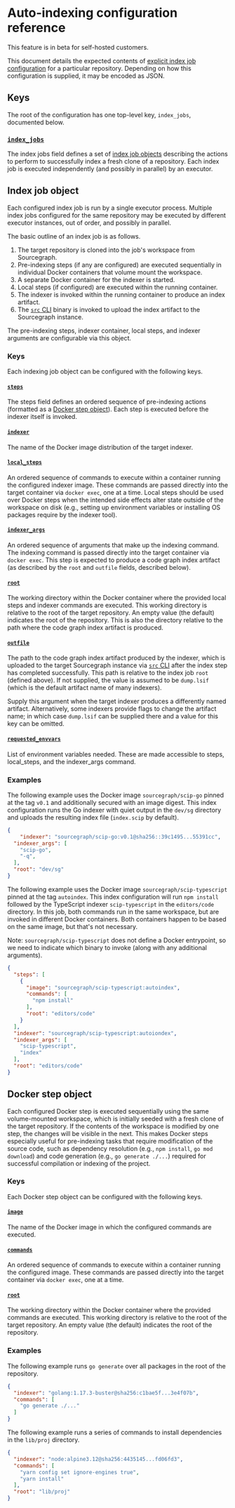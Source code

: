 # Auto-indexing configuration reference

<Callout type="note">This feature is in beta for self-hosted customers.</Callout>

This document details the expected contents of [explicit index job configuration](/code_navigation/how-to/configure_auto_indexing#explicit-index-job-configuration) for a particular repository. Depending on how this configuration is supplied, it may be encoded as JSON.

## Keys

The root of the configuration has one top-level key, `index_jobs`, documented below.

### [`index_jobs`](#index-jobs)

The index jobs field defines a set of [index job objects](#index-job-object) describing the actions to perform to successfully index a fresh clone of a repository. Each index job is executed independently (and possibly in parallel) by an executor.

## Index job object

Each configured index job is run by a single executor process. Multiple index jobs configured for the same repository may be executed by different executor instances, out of order, and possibly in parallel.

The basic outline of an index job is as follows.

1. The target repository is cloned into the job's workspace from Sourcegraph.
2. Pre-indexing steps (if any are configured) are executed sequentially in individual Docker containers that volume mount the workspace.
3. A separate Docker container for the indexer is started.
4. Local steps (if configured) are executed within the running container.
5. The indexer is invoked within the running container to produce an index artifact.
6. The [`src` CLI](/cli/) binary is invoked to upload the index artifact to the Sourcegraph instance.

The pre-indexing steps, indexer container, local steps, and indexer arguments are configurable via this object.

### Keys

Each indexing job object can be configured with the following keys.

#### [`steps`](#index-job-steps)

The steps field defines an ordered sequence of pre-indexing actions (formatted as a [Docker step object](#docker-step-object)). Each step is executed before the indexer itself is invoked.

#### [`indexer`](#index-job-indexer)

The name of the Docker image distribution of the target indexer.

#### [`local_steps`](#index-job-local-steps)

An ordered sequence of commands to execute within a container running the configured indexer image. These commands are passed directly into the target container via `docker exec`, one at a time. Local steps should be used over Docker steps when the intended side effects alter state outside of the workspace on disk (e.g., setting up environment variables or installing OS packages require by the indexer tool).

#### [`indexer_args`](#index-job-indexer-args)

An ordered sequence of arguments that make up the indexing command. The indexing command is passed directly into the target container via `docker exec`. This step is expected to produce a code graph index artifact (as described by the `root` and `outfile` fields, described below).

#### [`root`](#index-job-root)

The working directory within the Docker container where the provided local steps and indexer commands are executed. This working directory is relative to the root of the target repository. An empty value (the default) indicates the root of the repository. This is also the directory relative to the path where the code graph index artifact is produced.

#### [`outfile`](#index-job-outfile)

The path to the code graph index artifact produced by the indexer, which is uploaded to the target Sourcegraph instance via [`src` CLI](/cli/) after the index step has completed successfully. This path is relative to the index job `root` (defined above). If not supplied, the value is assumed to be `dump.lsif` (which is the default artifact name of many indexers).

Supply this argument when the target indexer produces a differently named artifact. Alternatively, some indexers provide flags to change the artifact name; in which case `dump.lsif` can be supplied there and a value for this key can be omitted.

#### [`requested_envvars`](#index-job-requested-envvars)

List of environment variables needed. These are made accessible to steps, local_steps, and the indexer_args command.

### Examples

The following example uses the Docker image `sourcegraph/scip-go` pinned at the tag `v0.1` and additionally secured with an image digest. This index configuration runs the Go indexer with quiet output in the `dev/sg` directory and uploads the resulting index file (`index.scip` by default).

```json
{
    "indexer": "sourcegraph/scip-go:v0.1@sha256::39c1495...55391cc",
  "indexer_args": [
    "scip-go",
    "-q",
  ],
  "root": "dev/sg"
}
```

The following example uses the Docker image `sourcegraph/scip-typescript` pinned at the tag `autoindex`. This index configuration will run `npm install` followed by the TypeScript indexer `scip-typescript` in the `editors/code` directory. In this job, both commands run in the same workspace, but are invoked in different Docker containers. Both containers happen to be based on the same image, but that's not necessary.


Note: `sourcegraph/scip-typescript` does not define a Docker entrypoint, so we need to indicate which binary to invoke (along with any additional arguments).

```json
{
  "steps": [
    {
      "image": "sourcegraph/scip-typescript:autoindex",
      "commands": [
        "npm install"
      ],
      "root": "editors/code"
    }
  ],
  "indexer": "sourcegraph/scip-typescript:autoiondex",
  "indexer_args": [
    "scip-typescript",
    "index"
  ],
  "root": "editors/code"
}
```

## Docker step object

Each configured Docker step is executed sequentially using the same volume-mounted workspace, which is initially seeded with a fresh clone of the target repository. If the contents of the workspace is modified by one step, the changes will be visible in the next. This makes Docker steps especially useful for pre-indexing tasks that require modification of the source code, such as dependency resolution (e.g., `npm install`, `go mod download`) and code generation (e.g., `go generate ./...`) required for successful compilation or indexing of the project.

### Keys

Each Docker step object can be configured with the following keys.

#### [`image`](#docker-step-image)

The name of the Docker image in which the configured commands are executed.

#### [`commands`](#docker-step-commands)

An ordered sequence of commands to execute within a container running the configured image. These commands are passed directly into the target container via `docker exec`, one at a time.

#### [`root`](#docker-step-root)

The working directory within the Docker container where the provided commands are executed. This working directory is relative to the root of the target repository. An empty value (the default) indicates the root of the repository.

### Examples

The following example runs `go generate` over all packages in the root of the repository.

```json
{
  "indexer": "golang:1.17.3-buster@sha256:c1bae5f...3e4f07b",
  "commands": [
    "go generate ./..."
  ]
}
```

The following example runs a series of commands to install dependencies in the `lib/proj` directory.

```json
{
  "indexer": "node:alpine3.12@sha256:4435145...fd06fd3",
  "commands": [
    "yarn config set ignore-engines true",
    "yarn install"
  ],
  "root": "lib/proj"
}
```

